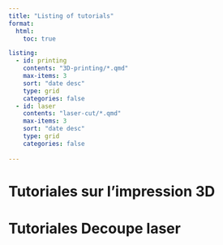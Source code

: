 ```yaml
---
title: "Listing of tutorials"
format:
  html:
    toc: true

listing:
  - id: printing
    contents: "3D-printing/*.qmd"
    max-items: 3
    sort: "date desc"
    type: grid
    categories: false
  - id: laser
    contents: "laser-cut/*.qmd"
    max-items: 3
    sort: "date desc"
    type: grid
    categories: false
  
---
```


# Tutoriales sur l'impression 3D

::: {#printing}
:::

# Tutoriales Decoupe laser

::: {#laser}
:::
